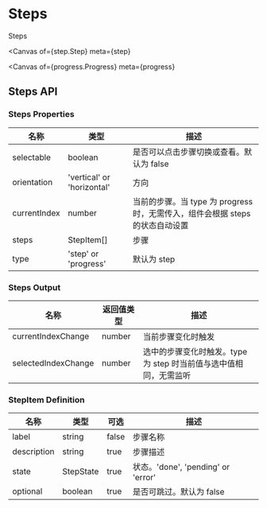 

<Meta title="Example/Steps" />

# Steps

Steps

<Canvas
  of={step.Step}
  meta={step}
></Canvas>

<Canvas
  of={progress.Progress}
  meta={progress}
></Canvas>

## Steps API

### Steps Properties

| 名称         | 类型                       | 描述                                                                          |
| ------------ | -------------------------- | ----------------------------------------------------------------------------- |
| selectable   | boolean                    | 是否可以点击步骤切换或查看。默认为 false                                      |
| orientation  | 'vertical' or 'horizontal' | 方向                                                                          |
| currentIndex | number                     | 当前的步骤。当 type 为 progress 时，无需传入，组件会根据 steps 的状态自动设置 |
| steps        | StepItem[]                 | 步骤                                                                          |
| type         | 'step' or 'progress'       | 默认为 step                                                                   |

### Steps Output

| 名称                | 返回值类型 | 描述                                                              |
| ------------------- | ---------- | ----------------------------------------------------------------- |
| currentIndexChange  | number     | 当前步骤变化时触发                                                |
| selectedIndexChange | number     | 选中的步骤变化时触发。type 为 step 时当前值与选中值相同，无需监听 |

### StepItem Definition

| 名称        | 类型      | 可选  | 描述                               |
| ----------- | --------- | ----- | ---------------------------------- |
| label       | string    | false | 步骤名称                           |
| description | string    | true  | 步骤描述                           |
| state       | StepState | true  | 状态。'done', 'pending' or 'error' |
| optional    | boolean   | true  | 是否可跳过。默认为 false           |
